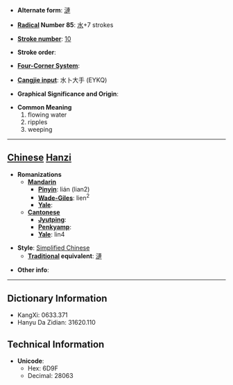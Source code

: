 * '''Alternate form''': [[漣]]

* '''[[Wiktionary:Chinese radical index| Radical]] Number 85''': [[Wiktionary:Chinese radical index 水|水]]+7 strokes

* '''[[Wiktionary:Chinese total strokes index|Stroke number]]''': [[Wiktionary:Chinese total strokes index 10|10]]

* '''Stroke order''': 

* '''[[Wiktionary:Chinese four corner index|Four-Corner System]]''': 

* '''[[Wiktionary:Chinese Cangjie index|Cangjie input]]''': 水卜大手 (EYKQ)

* '''Graphical Significance and Origin''': 

* '''Common Meaning'''
*#flowing water
*# ripples
*# weeping


----

== [[Chinese]] [[Hanzi]] ==

* '''Romanizations'''
** '''[[Mandarin]]'''
*** '''[[Pinyin]]''': lián (lian2)
*** '''[[Wade-Giles]]''': lien<sup>2</sup>
*** '''[[Yale]]''': 
** '''[[Cantonese]]'''
*** '''[[Jyutping]]''':
*** '''[[Penkyamp]]''': 
*** '''[[Yale]]''': lin4

* '''Style''': [[Simplified Chinese]] 
** '''[[Traditional Chinese|Traditional]] equivalent''': [[漣]]

* '''Other info''': 

----

== Dictionary Information ==

* KangXi: 0633.371
* Hanyu Da Zidian: 31620.110

== Technical Information ==

* '''Unicode''':
** Hex: 6D9F
** Decimal: 28063